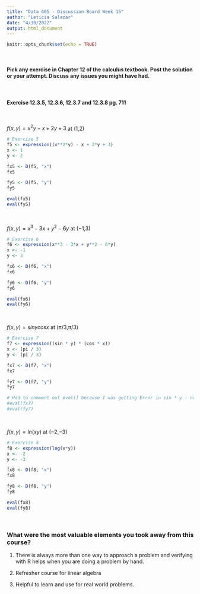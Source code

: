 ```yaml
---
title: "Data 605 - Discussion Board Week 15"
author: "Leticia Salazar"
date: "4/30/2022"
output: html_document
---
```


```r
knitr::opts_chunk$set(echo = TRUE)
```

$~$


#### Pick any exercise in Chapter 12 of the calculus textbook.  Post the solution or your attempt.  Discuss any issues you might have had.

$~$

#### Exercise 12.3.5, 12.3.6, 12.3.7 and 12.3.8 pg. 711

$~$

$f(x,y) = x^2y − x + 2y + 3$ at (1,2)

```r
# Exercise 5
f5 <- expression((x**2*y) - x + 2*y + 3)
x <- 1
y <- 2

fx5 <- D(f5, "x")
fx5

fy5 <- D(f5, "y")
fy5

eval(fx5)
eval(fy5)
```

$~$

$f(x,y) = x^3 − 3x + y^2 −6y$ at (−1,3)

```r
# Exercise 6
f6 <- expression(x**3 - 3*x + y**2 - 6*y) 
x <- -1
y <- 3

fx6 <- D(f6, "x")
fx6

fy6 <- D(f6, "y")
fy6

eval(fx6)
eval(fy6)
```

$~$

$f(x,y) = sinycosx$ at (π/3,π/3)
```r
# Exercise 7
f7 <- expression((sin * y) * (cos * x)) 
x <- (pi / 3)
y <- (pi / 3)

fx7 <- D(f7, "x")
fx7

fy7 <- D(f7, "y")
fy7

# Had to comment out eval() because I was getting Error in sin * y : non-numeric argument to binary operator
#eval(fx7)
#eval(fy7)
```

$~$

$f(x,y) = ln(xy)$ at (−2,−3)
```r
# Exercise 8
f8 <- expression(log(x*y)) 
x <- -2
y <- -3

fx8 <- D(f8, "x")
fx8

fy8 <- D(f8, "y")
fy8

eval(fx8)
eval(fy8)
```


$~$

### What were the most valuable elements you took away from this course?

1. There is always more than one way to approach a problem and verifying with R helps when you are doing a problem by hand.

2. Refresher course for linear algebra

3. Helpful to learn and use for real world problems.


